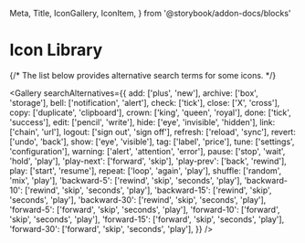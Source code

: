   Meta,
  Title,
  IconGallery,
  IconItem,
} from '@storybook/addon-docs/blocks'

<Meta title="Iconography/Library" />

# Icon Library

{/* The list below provides alternative search terms for some icons. */}

<Gallery
  searchAlternatives={{
    add: ['plus', 'new'],
    archive: ['box', 'storage'],
    bell: ['notification', 'alert'],
    check: ['tick'],
    close: ['X', 'cross'],
    copy: ['duplicate', 'clipboard'],
    crown: ['king', 'queen', 'royal'],
    done: ['tick', 'success'],
    edit: ['pencil', 'write'],
    hide: ['eye', 'invisible', 'hidden'],
    link: ['chain', 'url'],
    logout: ['sign out', 'sign off'],
    refresh: ['reload', 'sync'],
    revert: ['undo', 'back'],
    show: ['eye', 'visible'],
    tag: ['label', 'price'],
    tune: ['settings', 'configuration'],
    warning: ['alert', 'attention', 'error'],
    pause: ['stop', 'wait', 'hold', 'play'],
    'play-next': ['forward', 'skip'],
    'play-prev': ['back', 'rewind'],
    play: ['start', 'resume'],
    repeat: ['loop', 'again', 'play'],
    shuffle: ['random', 'mix', 'play'],
    'backward-5': ['rewind', 'skip', 'seconds', 'play'],
    'backward-10': ['rewind', 'skip', 'seconds', 'play'],
    'backward-15': ['rewind', 'skip', 'seconds', 'play'],
    'backward-30': ['rewind', 'skip', 'seconds', 'play'],
    'forward-5': ['forward', 'skip', 'seconds', 'play'],
    'forward-10': ['forward', 'skip', 'seconds', 'play'],
    'forward-15': ['forward', 'skip', 'seconds', 'play'],
    'forward-30': ['forward', 'skip', 'seconds', 'play'],
  }}
/>
